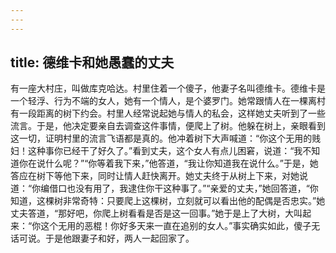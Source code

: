 ```yaml
---
---
---
```

title: 德维卡和她愚蠢的丈夫
---




有一座大村庄，叫做库克哈达。村里住着一个傻子，他妻子名叫德维卡。德维卡是一个轻浮、行为不端的女人，她有一个情人，是个婆罗门。她常跟情人在一棵离村有一段距离的树下约会。村里人经常说起她与情人的私会，这样她丈夫听到了一些流言。于是，他决定要亲自去调查这件事情，便爬上了树。他躲在树上，亲眼看到这一切，证明村里的流言飞语都是真的。他冲着树下大声喊道：“你这个无用的贱妇！这种事你已经干了好久了。”看到丈夫，这个女人有点儿困窘，说道：“我不知道你在说什么呢？”“你等着我下来，”他答道，“我让你知道我在说什么。”于是，她答应在树下等他下来，同时让情人赶快离开。她丈夫终于从树上下来，对她说道：“你编借口也没有用了，我逮住你干这种事了。”“亲爱的丈夫，”她回答道，“你知道，这棵树非常奇特：只要爬上这棵树，立刻就可以看出他的配偶是否忠实。”她丈夫答道，“那好吧，你爬上树看看是否是这一回事。”她于是上了大树，大叫起来：“你这个无用的恶棍！你好多天来一直在追别的女人。”事实确实如此，傻子无话可说。于是他跟妻子和好，两人一起回家了。